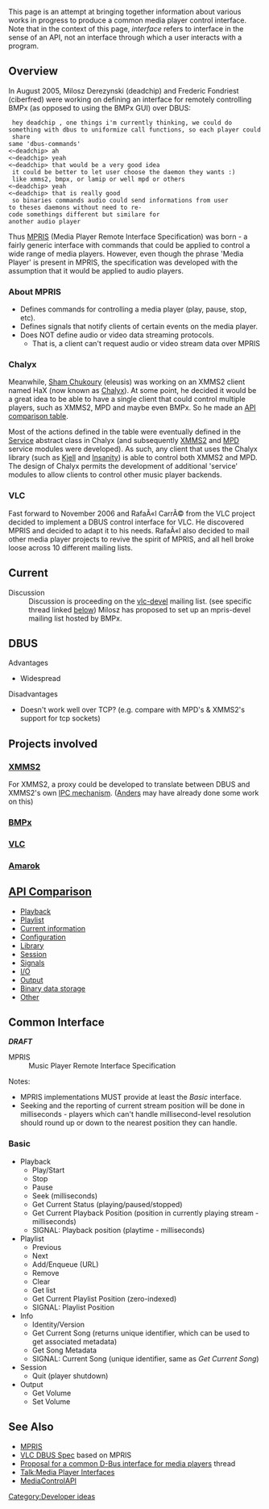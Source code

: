 This page is an attempt at bringing together information about various works in progress to produce a common media player control interface. Note that in the context of this page, ''interface'' refers to interface in the sense of an API, not an interface through which a user interacts with a program.

== Overview ==
In August 2005, Milosz Derezynski (deadchip) and Frederic Fondriest (ciberfred) were working on defining an interface for remotely controlling BMPx (as opposed to using the BMPx GUI) over DBUS:

 <ciberfred> hey deadchip , one things i'm currently thinking, we could do
 something with dbus to uniformize call functions, so each player could share
 same 'dbus-commands'
 <~deadchip> ah
 <~deadchip> yeah
 <~deadchip> that would be a very good idea
 <ciberfred> it could be better to let user choose the daemon they wants :)
 <ciberfred> like xmms2, bmpx, or lamip or well mpd or others
 <~deadchip> yeah
 <~deadchip> that is really good
 <ciberfred> so binaries commands audio could send informations from user
 to theses daemons without need to re-code somethings different but similare for
 another audio player

Thus [http://bmpx.beep-media-player.org/site/MPRIS_Interfacing_Specification MPRIS] (Media Player Remote Interface Specification) was born - a fairly generic interface with commands that could be applied to control a wide range of media players. However, even though the phrase 'Media Player' is present in MPRIS, the specification was developed with the assumption that it would be applied to audio players.

=== About MPRIS ===
* Defines commands for controlling a media player (play, pause, stop, etc).
* Defines signals that notify clients of certain events on the media player.
* Does NOT define audio or video data streaming protocols.
** That is, a client can't request audio or video stream data over MPRIS

=== Chalyx ===
Meanwhile, [[Sham Chukoury]] (eleusis) was working on an XMMS2 client named HaX (now known as [[Client:Chalyx|Chalyx]]). At some point, he decided it would be a great idea to be able to have a single client that could control multiple players, such as XMMS2, MPD and maybe even BMPx. So he made an [[Media Player Interfaces/Chalyx API Comparison|API comparison table]].

Most of the actions defined in the table were eventually defined in the [http://git.xmms.se/?p=chalyx-eleusis.git;a=blob;f=src/Chalyx/services/service.py Service] abstract class in Chalyx (and subsequently [http://git.xmms.se/?p=chalyx-eleusis.git;a=blob;f=src/Chalyx/services/xmms2.py XMMS2] and [http://git.xmms.se/?p=chalyx-eleusis.git;a=blob;f=src/Chalyx/services/mpd.py MPD] service modules were developed). As such, any client that uses the Chalyx library (such as [http://git.xmms.se/?p=kjell.git;a=summary Kjell] and [[Client:Insanity|Insanity]]) is able to control both XMMS2 and MPD. The design of Chalyx permits the development of additional 'service' modules to allow clients to control other music player backends.

=== VLC ===
Fast forward to November 2006 and RafaÃ«l CarrÃ© from the VLC project decided to implement a DBUS control interface for VLC. He discovered MPRIS and decided to adapt it to his needs. RafaÃ«l also decided to mail other media player projects to revive the spirit of MPRIS, and all hell broke loose across 10 different mailing lists.

== Current ==
;Discussion
:Discussion is proceeding on the [http://developers.videolan.org/lists.html vlc-devel] mailing list. (see specific thread linked [[#See_Also|below]]) Milosz has proposed to set up an mpris-devel mailing list hosted by BMPx.

== DBUS ==
;Advantages
* Widespread
;Disadvantages
* Doesn't work well over TCP? (e.g. compare with MPD's & XMMS2's support for tcp sockets)

== Projects involved ==
=== [http://xmms2.xmms.se XMMS2] ===
For XMMS2, a proxy could be developed to translate between DBUS and XMMS2's own [[Design of XMMS2#Middleware | IPC mechanism]]. ([[User:Anders Gustafsson|Anders]] may have already done some work on this)

=== [http://bmpx.beep-media-player.org BMPx] ===
=== [http://www.videolan.org/vlc VLC] ===
=== [http://amarok.kde.org Amarok] ===

== [[Media Player Interfaces/API Comparison|API Comparison]] ==
* [[Media Player Interfaces/API Comparison#Playback_control|Playback]]
* [[Media Player Interfaces/API Comparison#Playlist_control|Playlist]]
* [[Media Player Interfaces/API Comparison#Current_information|Current information]]
* [[Media Player Interfaces/API Comparison#Configuration_control|Configuration]]
* [[Media Player Interfaces/API Comparison#Library_control|Library]]
* [[Media Player Interfaces/API Comparison#Session_control|Session]]
* [[Media Player Interfaces/API Comparison#Signals|Signals]]
* [[Media Player Interfaces/API Comparison##I.2FO_control|I/O]]
* [[Media Player Interfaces/API Comparison#Output_control|Output]]
* [[Media Player Interfaces/API Comparison#Binary_data_storage|Binary data storage]]
* [[Media Player Interfaces/API Comparison#Other|Other]]

== Common Interface ==
'''''DRAFT'''''
;MPRIS
:Music Player Remote Interface Specification

Notes:
* MPRIS implementations MUST provide at least the ''Basic'' interface.
* Seeking and the reporting of current stream position will be done in milliseconds - players which can't handle millisecond-level resolution should round up or down to the nearest position they can handle.

=== Basic ===
* Playback
** Play/Start
** Stop
** Pause
** Seek (milliseconds)
** Get Current Status (playing/paused/stopped)
** Get Current Playback Position (position in currently playing stream - milliseconds)
** SIGNAL: Playback position (playtime - milliseconds)
* Playlist
** Previous
** Next
** Add/Enqueue (URL)
** Remove
** Clear
** Get list
** Get Current Playlist Position (zero-indexed)
** SIGNAL: Playlist Position
* Info
** Identity/Version
** Get Current Song (returns unique identifier, which can be used to get associated metadata)
** Get Song Metadata
** SIGNAL: Current Song (unique identifier, same as ''Get Current Song'')
* Session
** Quit (player shutdown)
* Output
** Get Volume
** Set Volume

== See Also ==
* [http://bmpx.beep-media-player.org/site/MPRIS_Interfacing_Specification MPRIS]
* [http://wiki.videolan.org/index.php/DBus-spec VLC DBUS Spec] based on MPRIS
* [http://thread.gmane.org/gmane.comp.video.videolan.vlc.devel/26649 Proposal for a common D-Bus interface for media players] thread
* [[Talk:Media Player Interfaces]]
* [http://wiki.videolan.org/index.php/MediaControlAPI MediaControlAPI]

[[Category:Developer ideas]]